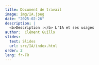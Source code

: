 ```yaml
---
title: Document de travail
image: img/IA.jpeg
date: "2025-02-26"
description: |
  <b>Description :</b> L'IA et ses usages
author:  Clément Guillo
slides:
  text: Slides
  url: src/IA/index.html
order: 2
lang: fr-FR
---
```


